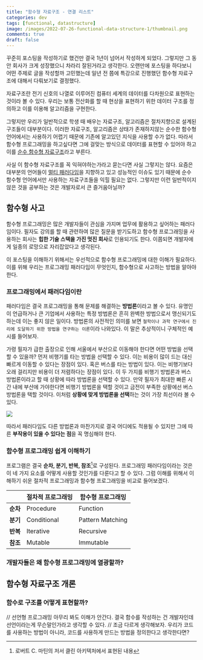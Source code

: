 ```yaml
---
title: "함수형 자료구조 - 연결 리스트"
categories: dev
tags: [functional, datastructure]
image: /images/2022-07-26-functional-data-structure-1/thumbnail.png
comments: true
draft: false
---
```



꾸준히 포스팅을 작성하기로 했건만 결국 1년이 넘어서 작성하게 되었다. 그렇지만 그 동안 회사가 크게 성장했으니 차라리 잘된거라고 생각한다. 오랜만에 포스팅을 하다보니 어떤 주제로 글을 작성할까 고민했는데 일년 전 쯤에 특강으로 진행했던 함수형 자료구조에 대해서 다뤄보기로 결정했다.

자료구조란 전기 신호의 나열로 이루어진 컴퓨터 세계의 데이터를 다차원으로 표현하는 것이라 볼 수 있다. 우리는 보통 전산화를 할 때 현상을 표현하기 위한 데이터 구조를 정의하고 이를 이용해 알고리즘을 구현한다.

그렇지만 우리가 일반적으로 학생 때 배우는 자료구조, 알고리즘은 절차지향으로 설계된 구조들이 대부분이다. 이러한 자료구조, 알고리즘은 상태가 존재하지않는 순수한 함수형 언어에서는 사용하기 어렵기 때문에 기존에 알고있던 지식을 사용할 수가 없다. 따라서 함수형 프로그래밍을 하고싶다면 그에 걸맞는 방식으로 데이터를 표현할 수 있어야 하고 이를 [순수 함수형 자료구조](https://en.wikipedia.org/wiki/Purely_functional_data_structure)라고 부른다.

사실 이 함수형 자료구조를 꼭 익혀야하는가라고 묻는다면 사실 그렇지는 않다. 요즘은 대부분의 언어들이 [멀티 패러다임](https://ko.wikipedia.org/wiki/%EB%8B%A4%EC%A4%91_%ED%8C%A8%EB%9F%AC%EB%8B%A4%EC%9E%84_%ED%94%84%EB%A1%9C%EA%B7%B8%EB%9E%98%EB%B0%8D_%EC%96%B8%EC%96%B4)을 지향하고 있고 성능적인 이슈도 있기 때문에 순수 함수형 언어에서만 사용하는 자료구조들을 익힐 필요는 없다. 그렇지만 이런 일반적이지 않은 것을 공부하는 것은 개발자로서 큰 즐거움아닐까?

## 함수형 사고

함수형 프로그래밍은 많은 개발자들이 관심을 가지며 업무에 활용하고 싶어하는 패러다임이다. 필자도 강의를 할 때 관련하여 많은 질문을 받기도하고 함수형 프로그래밍을 사용하는 회사는 **힙한 기술 스택을 가진 멋진 회사**로 인용되기도 한다. 이쯤되면 개발자에게 일종의 로망으로 자리잡았다고 생각된다.

이 포스팅을 이해하기 위해서는 우선적으로 함수형 프로그래밍에 대한 이해가 필요하다. 이를 위해 우리는 프로그래밍 패러다임이 무엇인지, 함수형으로 사고하는 방법을 알아야 한다.

### 프로그래밍에서 패러다임이란

패러다임은 결국 프로그래밍을 통해 문제를 해결하는 **방법론**이라고 볼 수 있다. 유명인이 언급하거나 큰 기업에서 사용하는 특정 방법론은 흔히 완벽한 방법으로서 맹신되기도 하는데 이는 좋지 않은 일이다. 방법론의 사전적인 의미를 보면 `철학이나 과학 연구에서 진리에 도달하기 위한 방법을 연구하는 이론`이라 나와있다. 이 말은 추상적이니 구체적인 예시를 들어보자.

가령 필자가 급한 출장으로 인해 서울에서 부산으로 이동해야 한다면 어떤 방법을 선택할 수 있을까? 먼저 비행기를 타는 방법을 선택할 수 있다. 이는 비용이 많이 드는 대신 빠르게 이동할 수 있다는 장점이 있다. 혹은 버스를 타는 방법이 있다. 이는 비행기보다 오래 걸리지만 비용이 더 저렴하다는 장점이 있다. 이 두 가지를 비행기 방법론과 버스 방법론이라고 할 때 상황에 따라 방법론을 선택할 수 있다. 만약 필자가 최대한 빠른 시간 내에 부산에 가야한다면 비행기 방법론을 택할 것이고 금전이 부족한 상황에선 버스 방법론을 택할 것이다. 이처럼 **상황에 맞게 방법론을 선택**하는 것이 가장 최선이라 볼 수 있다.

<Image src="/images/2022-07-26-functional-data-structure-1/simpson.png" caption="필자가 좋아하지 않는 이미지. 패러다임 사이엔 우열이 없다." />

따라서 패러다임도 다른 방법론과 마찬가지로 결국 어디에도 적용될 수 있지만 그에 따른 **부작용이 있을 수 있다는 점**을 꼭 명심해야 한다.

### 함수형 프로그래밍 쉽게 이해하기

프로그램은 결국 **순차, 분기, 반복, 참조**[^1]로 구성된다. 프로그래밍 패러다임이라는 것은 이 네 가지 요소를 어떻게 사용할 것인가를 다룬다고 할 수 있다. 그럼 이해를 위해서 이해하기 쉬운 절차적 프로그래밍과 함수형 프로그래밍을 비교로 들어보겠다.

|   | 절차적 프로그래밍 | 함수형 프로그래밍 |
|---|--------------|--------------|
| **순차** | Procedure | Function |
| **분기** | Conditional | Pattern Matching |
| **반복** | Iterative | Recursive |
| **참조** | Mutable | Immutable |



### 개발자들은 왜 함수형 프로그래밍에 열광할까?





## 함수형 자료구조 개론

### 함수로 구조를 어떻게 표현할까?


// 선언형 프로그래밍 아무리 봐도 이해가 안간다. 결국 함수를 작성하는 건 개발자인데 선언이라는게 무슨말인가라고 생각할 수 있다.
// 조금 다르게 생각해보자. 우리가 코드를 사용하는 방법이 아니라, 코드를 사용하게 만드는 방법을 정의한다고 생각한다면?

[^1]: 로버트 C. 마틴의 저서 클린 아키텍처에서 표현된 내용